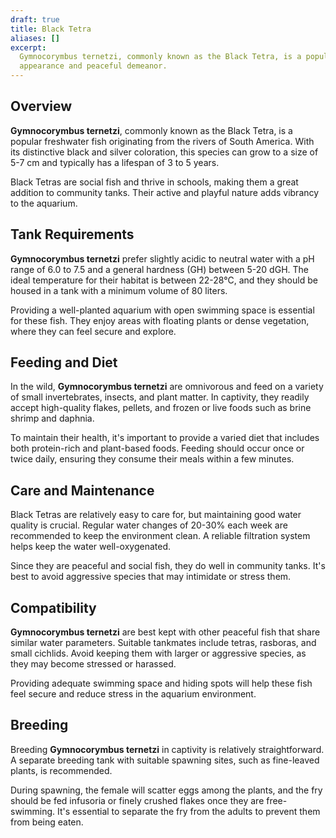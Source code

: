 ```yaml
---
draft: true
title: Black Tetra
aliases: []
excerpt:
  Gymnocorymbus ternetzi, commonly known as the Black Tetra, is a popular freshwater fish known for its striking
  appearance and peaceful demeanor.
---
```


## Overview

**Gymnocorymbus ternetzi**, commonly known as the Black Tetra, is a popular freshwater fish originating from the rivers
of South America. With its distinctive black and silver coloration, this species can grow to a size of 5-7 cm and
typically has a lifespan of 3 to 5 years.

Black Tetras are social fish and thrive in schools, making them a great addition to community tanks. Their active and
playful nature adds vibrancy to the aquarium.

## Tank Requirements

**Gymnocorymbus ternetzi** prefer slightly acidic to neutral water with a pH range of 6.0 to 7.5 and a general hardness
(GH) between 5-20 dGH. The ideal temperature for their habitat is between 22-28°C, and they should be housed in a tank
with a minimum volume of 80 liters.

Providing a well-planted aquarium with open swimming space is essential for these fish. They enjoy areas with floating
plants or dense vegetation, where they can feel secure and explore.

## Feeding and Diet

In the wild, **Gymnocorymbus ternetzi** are omnivorous and feed on a variety of small invertebrates, insects, and plant
matter. In captivity, they readily accept high-quality flakes, pellets, and frozen or live foods such as brine shrimp
and daphnia.

To maintain their health, it's important to provide a varied diet that includes both protein-rich and plant-based foods.
Feeding should occur once or twice daily, ensuring they consume their meals within a few minutes.

## Care and Maintenance

Black Tetras are relatively easy to care for, but maintaining good water quality is crucial. Regular water changes of
20-30% each week are recommended to keep the environment clean. A reliable filtration system helps keep the water
well-oxygenated.

Since they are peaceful and social fish, they do well in community tanks. It's best to avoid aggressive species that may
intimidate or stress them.

## Compatibility

**Gymnocorymbus ternetzi** are best kept with other peaceful fish that share similar water parameters. Suitable
tankmates include tetras, rasboras, and small cichlids. Avoid keeping them with larger or aggressive species, as they
may become stressed or harassed.

Providing adequate swimming space and hiding spots will help these fish feel secure and reduce stress in the aquarium
environment.

## Breeding

Breeding **Gymnocorymbus ternetzi** in captivity is relatively straightforward. A separate breeding tank with suitable
spawning sites, such as fine-leaved plants, is recommended.

During spawning, the female will scatter eggs among the plants, and the fry should be fed infusoria or finely crushed
flakes once they are free-swimming. It's essential to separate the fry from the adults to prevent them from being eaten.
